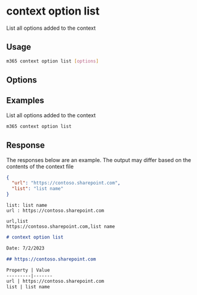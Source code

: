 
# context option list

List all options added to the context

## Usage

```sh
m365 context option list [options]
```

## Options

<Global />

## Examples

List all options added to the context

```sh
m365 context option list
```

## Response

The responses below are an example. The output may differ based on the contents of the context file

<Tabs>
  <TabItem value="JSON">

  ```json
  {
    "url": "https://contoso.sharepoint.com",
    "list": "list name"
  }
  ```

  </TabItem>
  <TabItem value="Text">

  ```text
  list: list name
  url : https://contoso.sharepoint.com
  ```

  </TabItem>
  <TabItem value="CSV">

  ```csv
  url,list
  https://contoso.sharepoint.com,list name
  ```

  </TabItem>
  <TabItem value="Markdown">

  ```md
  # context option list

  Date: 7/2/2023

  ## https://contoso.sharepoint.com

  Property | Value
  ---------|-------
  url | https://contoso.sharepoint.com
  list | list name
  ```

  </TabItem>
</Tabs>

